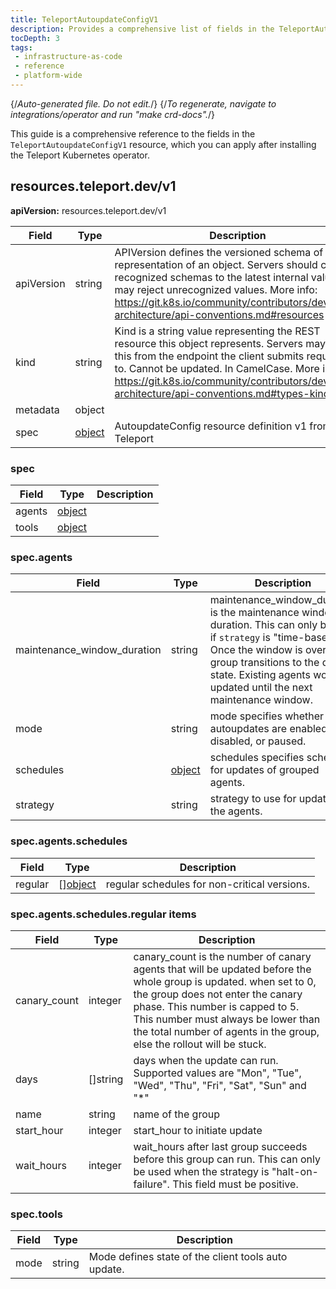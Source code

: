 ```yaml
---
title: TeleportAutoupdateConfigV1
description: Provides a comprehensive list of fields in the TeleportAutoupdateConfigV1 resource available through the Teleport Kubernetes operator
tocDepth: 3
tags:
 - infrastructure-as-code
 - reference
 - platform-wide
---
```


{/*Auto-generated file. Do not edit.*/}
{/*To regenerate, navigate to integrations/operator and run "make crd-docs".*/}

This guide is a comprehensive reference to the fields in the `TeleportAutoupdateConfigV1`
resource, which you can apply after installing the Teleport Kubernetes operator.


## resources.teleport.dev/v1

**apiVersion:** resources.teleport.dev/v1

|Field|Type|Description|
|---|---|---|
|apiVersion|string|APIVersion defines the versioned schema of this representation of an object. Servers should convert recognized schemas to the latest internal value, and may reject unrecognized values. More info: https://git.k8s.io/community/contributors/devel/sig-architecture/api-conventions.md#resources|
|kind|string|Kind is a string value representing the REST resource this object represents. Servers may infer this from the endpoint the client submits requests to. Cannot be updated. In CamelCase. More info: https://git.k8s.io/community/contributors/devel/sig-architecture/api-conventions.md#types-kinds|
|metadata|object||
|spec|[object](#spec)|AutoupdateConfig resource definition v1 from Teleport|

### spec

|Field|Type|Description|
|---|---|---|
|agents|[object](#specagents)||
|tools|[object](#spectools)||

### spec.agents

|Field|Type|Description|
|---|---|---|
|maintenance_window_duration|string|maintenance_window_duration is the maintenance window duration. This can only be set if `strategy` is "time-based". Once the window is over, the group transitions to the done state. Existing agents won't be updated until the next maintenance window.|
|mode|string|mode specifies whether agent autoupdates are enabled, disabled, or paused.|
|schedules|[object](#specagentsschedules)|schedules specifies schedules for updates of grouped agents.|
|strategy|string|strategy to use for updating the agents.|

### spec.agents.schedules

|Field|Type|Description|
|---|---|---|
|regular|[][object](#specagentsschedulesregular-items)|regular schedules for non-critical versions.|

### spec.agents.schedules.regular items

|Field|Type|Description|
|---|---|---|
|canary_count|integer|canary_count is the number of canary agents that will be updated before the whole group is updated. when set to 0, the group does not enter the canary phase. This number is capped to 5. This number must always be lower than the total number of agents in the group, else the rollout will be stuck.|
|days|[]string|days when the update can run. Supported values are "Mon", "Tue", "Wed", "Thu", "Fri", "Sat", "Sun" and "*"|
|name|string|name of the group|
|start_hour|integer|start_hour to initiate update|
|wait_hours|integer|wait_hours after last group succeeds before this group can run. This can only be used when the strategy is "halt-on-failure". This field must be positive.|

### spec.tools

|Field|Type|Description|
|---|---|---|
|mode|string|Mode defines state of the client tools auto update.|

